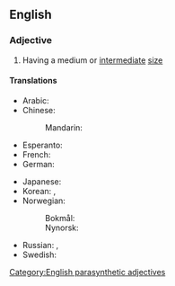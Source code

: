 ==English==

===Adjective===
{{en-adj|-|head=[[medium]]-[[sized]]}}

# Having a medium or [[intermediate]] [[size]]

====Translations====
{{trans-top|having a medium or intermediate size}}
* Arabic: {{t|ar|مُتَوَسِّط الْحَجْم}}
* Chinese:
*: Mandarin: {{t+|cmn|中型|tr=zhōngxíng}}
* Esperanto: {{t|eo|mezgranda}}
* French: {{t|fr|[[de]] [[grandeur]] [[moyenne]]}}
* German: {{t+|de|mittelgroß}}
{{trans-mid}}
* Japanese: {{t+|ja|中型|tr=ちゅうがた, chūgata}}
* Korean: {{t+|ko|[[중간]] [[크기]]의}}, {{t+|ko|중형|alt=중형의}}
* Norwegian:
*: Bokmål: {{t|nb|mellomstor}}
*: Nynorsk: {{t|nn|mellomstor}}
* Russian: {{t|ru|сре́днего разме́ра}}, {{t+|ru|сре́дний}}
* Swedish: {{t+|sv|mellanstor}}
{{trans-bottom}}

{{C|en|Size}}

[[Category:English parasynthetic adjectives]]